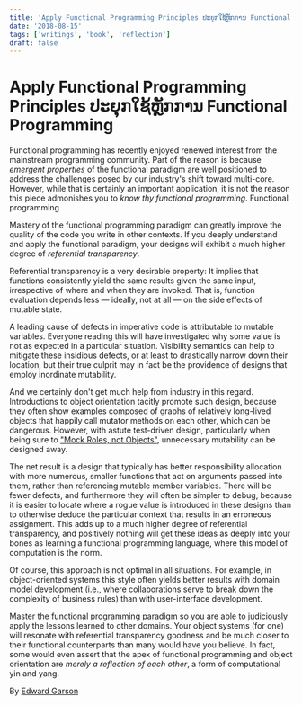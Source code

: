 ```yaml
---
title: 'Apply Functional Programming Principles ປະຍຸກໃຊ້ຫຼັກການ Functional Programming'
date: '2018-08-15'
tags: ['writings', 'book', 'reflection']
draft: false
---
```

# Apply Functional Programming Principles ປະຍຸກໃຊ້ຫຼັກການ Functional Programming

Functional programming has recently enjoyed renewed interest from the mainstream programming community. Part of the reason is because *emergent properties* of the functional paradigm are well positioned to address the challenges posed by our industry's shift toward multi-core. However, while that is certainly an important application, it is not the reason this piece admonishes you to *know thy functional programming*.
Functional programming

Mastery of the functional programming paradigm can greatly improve the quality of the code you write in other contexts. If you deeply understand and apply the functional paradigm, your designs will exhibit a much higher degree of *referential transparency*.

Referential transparency is a very desirable property: It implies that functions consistently yield the same results given the same input, irrespective of where and when they are invoked. That is, function evaluation depends less — ideally, not at all — on the side effects of mutable state.

A leading cause of defects in imperative code is attributable to mutable variables. Everyone reading this will have investigated why some value is not as expected in a particular situation. Visibility semantics can help to mitigate these insidious defects, or at least to drastically narrow down their location, but their true culprit may in fact be the providence of designs that employ inordinate mutability.

And we certainly don't get much help from industry in this regard. Introductions to object orientation tacitly promote such design, because they often show examples composed of graphs of relatively long-lived objects that happily call mutator methods on each other, which can be dangerous. However, with astute test-driven design, particularly when being sure to ["Mock Roles, not Objects"](http://www.jmock.org/oopsla2004.pdf), unnecessary mutability can be designed away.

The net result is a design that typically has better responsibility allocation with more numerous, smaller functions that act on arguments passed into them, rather than referencing mutable member variables. There will be fewer defects, and furthermore they will often be simpler to debug, because it is easier to locate where a rogue value is introduced in these designs than to otherwise deduce the particular context that results in an erroneous assignment. This adds up to a much higher degree of referential transparency, and positively nothing will get these ideas as deeply into your bones as learning a functional programming language, where this model of computation is the norm.

Of course, this approach is not optimal in all situations. For example, in object-oriented systems this style often yields better results with domain model development (i.e., where collaborations serve to break down the complexity of business rules) than with user-interface development.

Master the functional programming paradigm so you are able to judiciously apply the lessons learned to other domains. Your object systems (for one) will resonate with referential transparency goodness and be much closer to their functional counterparts than many would have you believe. In fact, some would even assert that the apex of functional programming and object orientation are *merely a reflection of each other*, a form of computational yin and yang.

By [Edward Garson](http://programmer.97things.oreilly.com/wiki/index.php/Edward_Garson)
